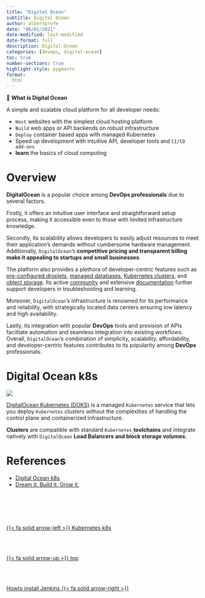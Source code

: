 ```yaml
---
title: "Digital Ocean"
subtitle: Digital Ocean
author: albertprofe
date: "06/01/2021"
date-modified: last-modified
date-format: full
description: Digital Ocean
categories: [devops, digital-ocean]
toc: true
number-sections: true
highlight-style: pygments
format:
  html
---
```



::: {.summary}

📘 **What is Digital Ocean**

A simple and scalable cloud platform for all developer needs:

- ``Host`` websites with the simplest cloud hosting platform
- ``Build`` web apps or API backends on robust infrastructure
- ``Deploy`` container based apps with managed Kubernetes
- Speed up development with intuitive API, developer tools and ``CI/CD add-ons``
- **learn** the basics of cloud computing

:::

# Overview


**DigitalOcean** is a popular choice among **DevOps professionals** due to several factors.

Firstly, it offers an intuitive user interface and straightforward setup process, making it accessible even to those with limited infrastructure knowledge.

Secondly, its scalability allows developers to easily adjust resources to meet their application's demands without cumbersome hardware management. Additionally, ``DigitalOcean``'s **competitive pricing and transparent billing make it appealing to startups and small businesses**.

The platform also provides a plethora of developer-centric features such as [pre-configured droplets](https://www.digitalocean.com/products/droplets), [managed databases](https://www.digitalocean.com/products/databases), [Kubernetes clusters](https://www.digitalocean.com/products/kubernetes), and [object storage](https://www.digitalocean.com/products/spaces). Its active [community](https://www.digitalocean.com/community) and extensive [documentation](https://www.digitalocean.com/docs) further support developers in troubleshooting and learning.

Moreover, ``DigitalOcean``'s infrastructure is renowned for its performance and reliability, with strategically located data centers ensuring low latency and high availability.

Lastly, its integration with popular **DevOps** tools and provision of APIs facilitate automation and seamless integration into existing workflows. Overall, ``DigitalOcean``'s combination of simplicity, scalability, affordability, and developer-centric features contributes to its popularity among **DevOps** professionals.


# Digital Ocean k8s

![](/images/devops/digitalocean-1.png)

[DigitalOcean Kubernetes (DOKS)](https://www.digitalocean.com/community/tech-talks/getting-started-with-kubernetes-on-digitalocean){.external target='_blank'} is a managed ``Kubernetes`` service that lets you deploy ``Kubernetes`` clusters without the complexities of handling the control plane and containerized infrastructure.

**Clusters** are compatible with standard ``Kubernetes`` **toolchains** and integrate natively with ``DigitalOcean`` **Load Balancers and block storage volumes.**

# References


- [Digital Ocean k8s](https://sites.google.com/view/devopscifo/devops-tools/digital-ocean){.external target='_blank'}
- [Dream it. Build it. Grow it.](https://www.digitalocean.com/){.external target='_blank'}



<!--- navLinks -->
<br><br>
<div class=row>
<br>
<div class='column left previous'>
<br>
[{{< fa solid arrow-left >}} Kubernetes k8s](/devops/devops-tools-k8s.qmd)
<br>
</div>
<br>
<div class='column center'>
<br>
[{{< fa solid arrow-up >}} top](#top)
<br>
</div>
<br>
<div class='column right next'>
<br>
[Howto install Jenkins  {{< fa solid arrow-right >}}](/devops/devops-tools-installjenkins.qmd)
<br>
</div>
<br>
</div>
